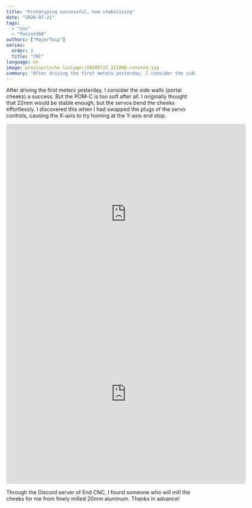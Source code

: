 ```yaml
---
title: "Prototyping successful, now stabilizing"
date: "2020-07-21"
tags: 
  - "cnc"
  - "fusion360"
authors: ["MajorTwip"]
series:
  order: 3
  title: "CNC"
language: en
image: provisorische-loslager/20200722_221808-rotated.jpg
summary: "After driving the first meters yesterday, I consider the side walls (portal cheeks) a success. But the POM-C is too soft after all. I originally thought that 22mm would be stable enough, but the servos bend the cheeks effortlessly. I discovered this when I had swapped the plugs of the servo controls, causing the X-axis to try homing at the Y-axis end stop."
---
```

After driving the first meters yesterday, I consider the side walls (portal cheeks) a success. But the POM-C is too soft after all. I originally thought that 22mm would be stable enough, but the servos bend the cheeks effortlessly. I discovered this when I had swapped the plugs of the servo controls, causing the X-axis to try homing at the Y-axis end stop.

<iframe src="https://myhub.autodesk360.com/ue28505a9/shares/public/SH919a0QTf3c32634dcfdf3864e03e964383?mode=embed" width="640" height="480" allowfullscreen="true" webkitallowfullscreen="true" mozallowfullscreen="true" frameborder="0"></iframe>

<iframe src="https://myhub.autodesk360.com/ue28505a9/shares/public/SH919a0QTf3c32634dcfcc8fda75831e61de?mode=embed" width="640" height="480" allowfullscreen="true" webkitallowfullscreen="true" mozallowfullscreen="true" frameborder="0"></iframe>

Through the Discord server of End CNC, I found someone who will mill the cheeks for me from finely milled 20mm aluminum. Thanks in advance!
